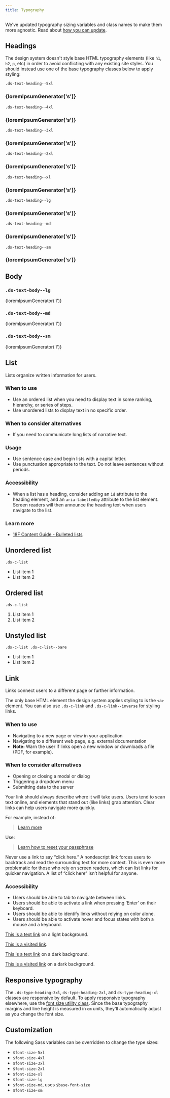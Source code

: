 ```yaml
---
title: Typography
---
```


<Alert heading="Typography sizing updates!" >
  <p class="ds-c-alert__text">
    We've updated typography sizing variables and class names to make them more agnostic. Read about <a href="/startup/theming/#updating-font-sizing">how you can update</a>.
  </p>
</Alert>

## Headings
The design system doesn't style base HTML typography elements (like `h1`, `h2`, `p`, etc) in order to avoid conflicting with any existing site styles. You should instead use one of the base typography classes below to apply styling:

<EmbeddedExample>
  <section class="example-list">
    <article>
      <code class="ds-u-margin-y--0 ds-u-margin-bottom--1">.ds-text-heading--5xl</code>
      <h1 class="ds-text-heading--5xl ds-display">{loremIpsumGenerator('s')}</h1>
    </article>
    <article>
      <code class="ds-u-margin-y--0 ds-u-margin-bottom--1">.ds-text-heading--4xl</code>
      <h1 class="ds-text-heading--4xl ds-title">{loremIpsumGenerator('s')}</h1>
    </article>
    <article>
      <code class="ds-u-margin-y--0 ds-u-margin-bottom--1">.ds-text-heading--3xl</code>
      <h1 class="ds-text-heading--3xl ds-h1">{loremIpsumGenerator('s')}</h1>
    </article>
    <article>
      <code class="ds-u-margin-y--0 ds-u-margin-bottom--1">.ds-text-heading--2xl</code>
      <h1 class="ds-text-heading--2xl ds-h2">{loremIpsumGenerator('s')}</h1>
    </article>
    <article>
      <code class="ds-u-margin-y--0 ds-u-margin-bottom--1">.ds-text-heading--xl</code>
      <h1 class="ds-text-heading--xl ds-h3">{loremIpsumGenerator('s')}</h1>
    </article>
    <article>
      <code class="ds-u-margin-y--0 ds-u-margin-bottom--1">.ds-text-heading--lg</code>
      <h1 class="ds-text-heading--lg ds-h4">{loremIpsumGenerator('s')}</h1>
    </article>
    <article>
      <code class="ds-u-margin-y--0 ds-u-margin-bottom--1">.ds-text-heading--md</code>
      <h1 class="ds-text-heading--md ds-h5">{loremIpsumGenerator('s')}</h1>
    </article>
    <article>
      <code class="ds-u-margin-y--0 ds-u-margin-bottom--1">.ds-text-heading--sm</code>
      <h1 class="ds-text-heading--sm ds-h6">{loremIpsumGenerator('s')}</h1>
    </article>
  </section>
</EmbeddedExample>

## Body

### `.ds-text-body--lg`
<EmbeddedExample>
  <p class="ds-text-body--lg">
    {loremIpsumGenerator('l')}
  </p>
</EmbeddedExample>

### `.ds-text-body--md`
<EmbeddedExample>
  <p class="ds-text-body--md">
    {loremIpsumGenerator('l')}
  </p>
</EmbeddedExample>

### `.ds-text-body--sm`
<EmbeddedExample>
  <p class="ds-text-body--sm">
    {loremIpsumGenerator('l')}
  </p>
</EmbeddedExample>


## List

Lists organize written information for users.

### When to use

- Use an ordered list when you need to display text in some ranking, hierarchy, or series of steps.
- Use unordered lists to display text in no specific order.

### When to consider alternatives

- If you need to communicate long lists of narrative text.

### Usage

- Use sentence case and begin lists with a capital letter.
- Use punctuation appropriate to the text. Do not leave sentences without periods.

### Accessibility

- When a list has a heading, consider adding an `id` attribute to the heading element, and an `aria-labelledby` attribute to the list element. Screen readers will then announce the heading text when users navigate to the list.

### Learn more

- [18F Content Guide \- Bulleted lists](https://content-guide.18f.gov/punctuation/#bulleted-lists)

<EmbeddedExample>
  <article>
    <h2 class="ds-h6" id="unordered-list-id">Unordered list</h2>
    <code class="ds-u-margin-y--0 ds-u-margin-bottom--1">.ds-c-list</code>
    <ul class="ds-c-list" aria-labelledby="unordered-list-id">
      <li>List item 1</li>
      <li>List item 2</li>
    </ul>
  </article>
</EmbeddedExample>

<EmbeddedExample>
  <article>
    <h2 class="ds-h6" id="ordered-list-id">Ordered list</h2>
    <code class="ds-u-margin-y--0 ds-u-margin-bottom--1">.ds-c-list</code>
    <ol class="ds-c-list" aria-labelledby="ordered-list-id">
      <li>List item 1</li>
      <li>List item 2</li>
    </ol>
  </article>
</EmbeddedExample>

<EmbeddedExample>
  <article>
    <h2 class="ds-h6" id="unstyled-list-id">Unstyled list</h2>
    <code class="ds-u-margin-y--0 ds-u-margin-bottom--1">.ds-c-list .ds-c-list--bare</code>
    <ul class="ds-c-list ds-c-list--bare" aria-labelledby="unstyled-list-id">
      <li>List item 1</li>
      <li>List item 2</li>
    </ul>
  </article>
</EmbeddedExample>

## Link

Links connect users to a different page or further information.

The only base HTML element the design system applies styling to is the `<a>` element. You can also use `.ds-c-link` and `.ds-c-link--inverse` for styling links.

### When to use

- Navigating to a new page or view in your application
- Navigating to a different web page, e.g. external documentation
- **Note:** Warn the user if links open a new window or downloads a file (PDF, for example).

### When to consider alternatives

- Opening or closing a modal or dialog
- Triggering a dropdown menu
- Submitting data to the server

Your link should always describe where it will take users. Users tend to scan text online, and elements that stand out (like links) grab attention. Clear links can help users navigate more quickly.

For example, instead of:
> [Learn more](#)

Use:
> [Learn how to reset your passphrase](#)

Never use a link to say “click here.” A nondescript link forces users to backtrack and read the surrounding text for more context. This is even more problematic for those who rely on screen readers, which can list links for quicker navigation. A list of “click here” isn’t helpful for anyone.

### Accessibility

- Users should be able to tab to navigate between links.
- Users should be able to activate a link when pressing ‘Enter’ on their keyboard.
- Users should be able to identify links without relying on color alone.
- Users should be able to activate hover and focus states with both a mouse and a keyboard.

<EmbeddedExample>
  <p><a href="javascript:void(0);">This is a text link</a> on a light background.</p>
  <p><a href="/styles/typography/">This is a visited link</a>.</p>

  <div class="ds-base ds-base--inverse ds-u-padding--1">
    <p><a href="javascript:void(0);">This is a text link</a> on a dark background.</p>
    <p><a href="/styles/typography/">This is a visited link</a> on a dark background.</p>
  </div>
</EmbeddedExample>


## Responsive typography

The `.ds-type-heading-3xl`, `ds-type-heading-2xl`, and `ds-type-heading-xl` classes are responsive by default.
To apply responsive typography elsewhere, use the [font size utility class](/utilities/font-size/#utilities.font-size.responsive).
Since the base typography margins and line height is measured in `em` units,
they'll automatically adjust as you change the font size.

<ResponsiveExample storyId='typography-responsive--headings' title="Responsive typography example" />

## Customization

The following Sass variables can be overridden to change the type sizes:

- `$font-size-5xl`
- `$font-size-4xl`
- `$font-size-3xl`
- `$font-size-2xl`
- `$font-size-xl`
- `$font-size-lg`
- `$font-size-md`, uses `$base-font-size`
- `$font-size-sm`
